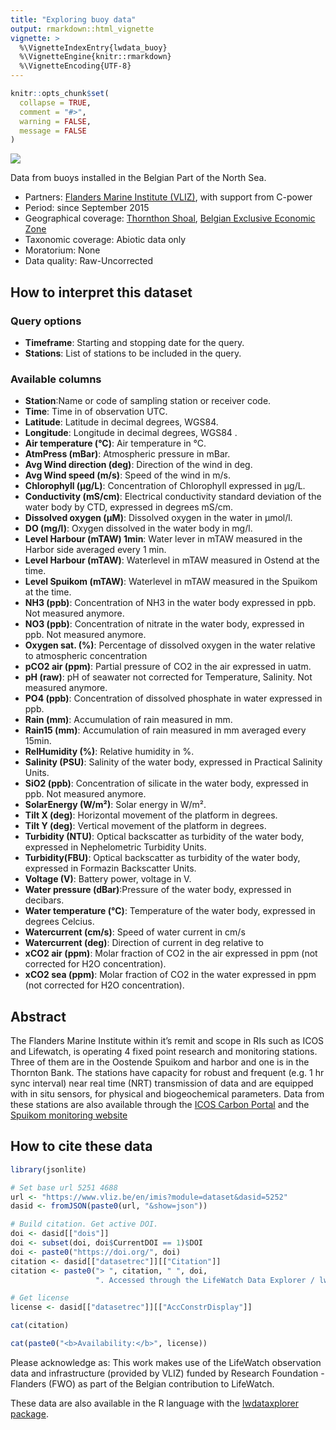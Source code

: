 ```yaml
---
title: "Exploring buoy data"
output: rmarkdown::html_vignette
vignette: >
  %\VignetteIndexEntry{lwdata_buoy}
  %\VignetteEngine{knitr::rmarkdown}
  %\VignetteEncoding{UTF-8}
---
```


```r
knitr::opts_chunk$set(
  collapse = TRUE,
  comment = "#>",
  warning = FALSE,
  message = FALSE
)
```

<img src='lwde_buoy.png' class='rightimg'/>

Data from buoys installed in the Belgian Part of the North Sea.

- Partners: [Flanders Marine Institute (VLIZ)](https://www.vliz.be/en/imis?module=institute&insid=36), with support from C-power
- Period: since September 2015
- Geographical coverage: [Thornthon Shoal](https://marineregions.org/gazetteer.php?p=details&id=2438), [Belgian Exclusive Economic Zone](https://www.marineregions.org/gazetteer.php?p=details&id=3293)
- Taxonomic coverage: Abiotic data only
- Moratorium: None
- Data quality: Raw-Uncorrected
 
## How to interpret this dataset
 
### Query options
* **Timeframe**: Starting and stopping date for the query.
* **Stations**:  List of stations to be included in the query.
 
### Available columns
* **Station**:Name or code of sampling station or receiver code.               
* **Time**: Time in of observation UTC.               
* **Latitude**: Latitude in decimal degrees, WGS84.               
* **Longitude**: Longitude in decimal degrees, WGS84 .               
* **Air temperature (°C)**: Air temperature in °C.   
* **AtmPress (mBar)**: Atmospheric pressure in mBar.
* **Avg Wind direction (deg)**: Direction of the wind in deg.
* **Avg Wind speed (m/s)**: Speed of the wind in m/s.    
* **Chlorophyll (µg/L)**: Concentration of Chlorophyll expressed in µg/L.  
* **Conductivity (mS/cm)**:  Electrical conductivity standard deviation of the water body by CTD, expressed in degrees mS/cm.
* **Dissolved oxygen (µM)**: Dissolved oxygen in the water in µmol/l.
* **DO (mg/l)**: Oxygen dissolved in the water body in mg/l.               
* **Level Harbour (mTAW) 1min**: Water lever in mTAW measured in the Harbor side averaged every 1 min.
* **Level Harbour (mTAW)**: Waterlevel in mTAW measured in Ostend at the time.    
* **Level Spuikom (mTAW)**: Waterlevel in mTAW measured in the Spuikom at the time.
* **NH3 (ppb)**: Concentration of NH3 in the water body expressed in ppb. Not measured anymore.               
* **NO3 (ppb)**: Concentration of nitrate in the water body, expressed in ppb. Not measured anymore.
* **Oxygen sat. (%)**: Percentage of dissolved oxygen in the water relative to atmospheric concentration       
* **pCO2 air (ppm)**: Partial pressure of CO2 in the air expressed in uatm.
* **pH (raw)**: pH of seawater not corrected for Temperature, Salinity. Not measured anymore.                
* **PO4 (ppb)**:  Concentration of dissolved phosphate in water expressed in ppb.
* **Rain (mm)**: Accumulation of rain measured in mm.               
* **Rain15 (mm)**: Accumulation of rain measured in mm averaged every 15min.           
* **RelHumidity (%)**: Relative humidity in %.            
* **Salinity (PSU)**: Salinity of the water body, expressed in Practical Salinity Units.          
* **SiO2 (ppb)**: Concentration of silicate in the water body, expressed in ppb. Not measured anymore.
* **SolarEnergy (W/m²)**: Solar energy in W/m².      
* **Tilt X (deg)**: Horizontal movement of the platform in degrees.
* **Tilt Y (deg)**: Vertical movement of the platform in degrees.
* **Turbidity (NTU)**: Optical backscatter as turbidity of the water body, expressed in Nephelometric Turbidity Units.
* **Turbidity(FBU)**:  Optical backscatter as turbidity of the water body, expressed in Formazin Backscatter Units.
* **Voltage (V)**: Battery power, voltage in V.             
* **Water pressure (dBar)**:Pressure of the water body, expressed in decibars.  
* **Water temperature (°C)**: Temperature of the water body, expressed in degrees Celcius.  
* **Watercurrent (cm/s)**: Speed of water current in cm/s     
* **Watercurrent (deg)**: Direction of current in deg relative to       
* **xCO2 air (ppm)**: Molar fraction of CO2 in the air expressed in ppm (not corrected for H2O concentration).    
* **xCO2 sea (ppm)**: Molar fraction of CO2 in the water expressed in ppm (not corrected for H2O concentration).



## Abstract
The Flanders Marine Institute within it’s remit and scope in RIs such as ICOS and Lifewatch, is operating 4 fixed point research and monitoring stations. Three of them are in the Oostende Spuikom and harbor and one is in the Thornton Bank. The stations have capacity for robust and frequent (e.g. 1 hr sync interval) near real time (NRT) transmission of data and are equipped with in situ sensors, for physical and biogeochemical parameters. Data from these stations are also available through the [ICOS Carbon Portal](https://data.icos-cp.eu/portal/#%7B%22route%22%3A%22metadata%22%2C%22id%22%3A%22n94jijAEWH95fMNn8Mwd4I0M%22%7D) and the [Spuikom monitoring website](https://www.vliz.be/spuikom/metingen) 
 
## How to cite these data

```r
library(jsonlite)

# Set base url 5251 4688
url <- "https://www.vliz.be/en/imis?module=dataset&dasid=5252"
dasid <- fromJSON(paste0(url, "&show=json"))

# Build citation. Get active DOI.
doi <- dasid[["dois"]]
doi <- subset(doi, doi$CurrentDOI == 1)$DOI
doi <- paste0("https://doi.org/", doi)
citation <- dasid[["datasetrec"]][["Citation"]]
citation <- paste0("> ", citation, " ", doi, 
                   ". Accessed through the LifeWatch Data Explorer / lwdataexplorer R package.")

# Get license
license <- dasid[["datasetrec"]][["AccConstrDisplay"]]
```

```r
cat(citation)
```

```r
cat(paste0("<b>Availability:</b>", license))
```

Please acknowledge as: This work makes use of the LifeWatch observation data and infrastructure (provided by VLIZ) funded by Research Foundation - Flanders (FWO) as part of the Belgian contribution to LifeWatch.

These data are also available in the R language with the [lwdataxplorer package](https://lifewatch.github.io/lwdataexplorer/).

